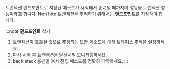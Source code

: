 트랜잭션 엔드포인트로 지정된 메소드가 시작해서 종료될 때까지의 성능을 트랜잭션 성능이라고 합니다. Non http 트랜잭션을 추적하기 위해서는 **엔드포인트**를 지정해야 합니다.

:::note **엔드포인트** 찾기
1. 트랜잭션이 호출될 것으로 추정되는 모든 메소드에 대해 트레이스 추적을 설정하세요.
1. 다시 시작 후 트랜잭션을 발생시켜 모니터링하세요.
1. back stack 옵션을 켜서 진입 메소드를 정확히 파악하세요.
:::